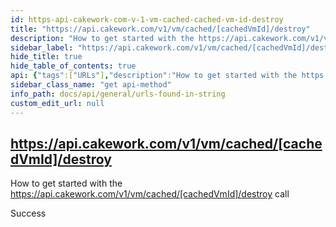 ```yaml
---
id: https-api-cakework-com-v-1-vm-cached-cached-vm-id-destroy
title: "https://api.cakework.com/v1/vm/cached/[cachedVmId]/destroy"
description: "How to get started with the https://api.cakework.com/v1/vm/cached/[cachedVmId]/destroy call"
sidebar_label: "https://api.cakework.com/v1/vm/cached/[cachedVmId]/destroy"
hide_title: true
hide_table_of_contents: true
api: {"tags":["URLs"],"description":"How to get started with the https://api.cakework.com/v1/vm/cached/[cachedVmId]/destroy call","responses":{"200":{"description":"Success"}},"method":"get","path":"/vm/cached/[cachedVmId]/destroy","info":{"version":"1.0.0","title":"URLs found in string","description":"List of URLs extracted from input string"},"postman":{"name":"https://api.cakework.com/v1/vm/cached/[cachedVmId]/destroy","description":{"content":"How to get started with the https://api.cakework.com/v1/vm/cached/[cachedVmId]/destroy call","type":"text/plain"},"url":{"path":["vm","cached","[cachedVmId]","destroy"],"host":["{{baseUrl}}"],"query":[],"variable":[]},"method":"GET"}}
sidebar_class_name: "get api-method"
info_path: docs/api/general/urls-found-in-string
custom_edit_url: null
---
```



## https://api.cakework.com/v1/vm/cached/[cachedVmId]/destroy



How to get started with the https://api.cakework.com/v1/vm/cached/[cachedVmId]/destroy call

<div><ApiTabs><TabItem label={"200"} value={"200"}><div>

Success

</div><div></div></TabItem></ApiTabs></div>
      